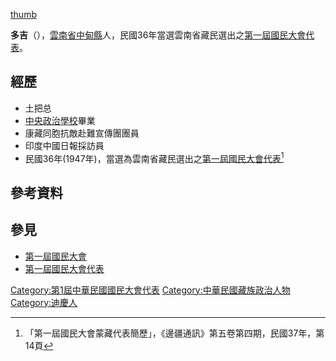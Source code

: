 [[檔案:第一屆國民大會雲南省藏民代表多吉.png|thumb]]

'''多吉'''（{{bd|約1925年||？年||catIdx=D多}}），[[雲南省|雲南省]][[中甸縣|中甸縣]]人，民國36年當選雲南省藏民選出之[[第一屆國民大會代表|第一屆國民大會代表]]。

== 經歷==
*土把总
*[[中央政治學校|中央政治學校]]畢業
*康藏同胞抗敵赴難宣傳團團員
*印度中國日報採訪員
*民國36年(1947年)，當選為雲南省藏民選出之[[第一屆國民大會代表|第一屆國民大會代表]]<ref>「第一屆國民大會蒙藏代表簡歷」，《邊疆通訊》第五卷第四期，民國37年，第14頁</ref> 

==參考資料==
{{reflist}}

==參見==
*[[第一屆國民大會|第一屆國民大會]]
*[[第一屆國民大會代表|第一屆國民大會代表]]

{{DEFAULTSORT:Duo多}}
[[Category:第1屆中華民國國民大會代表|Category:第1屆中華民國國民大會代表]]
[[Category:中華民國藏族政治人物|Category:中華民國藏族政治人物]]
[[Category:迪慶人|Category:迪慶人]]